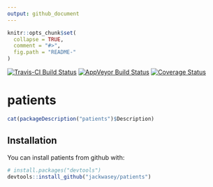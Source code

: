 ```yaml
---
output: github_document
---
```


<!-- README.md is generated from README.Rmd. Please edit that file, then run
rmarkdown::render("README.Rmd")
-->

```r
knitr::opts_chunk$set(
  collapse = TRUE,
  comment = "#>",
  fig.path = "README-"
)
```
[![Travis-CI Build Status](https://travis-ci.org/jackwasey/patients.svg?branch=master)](https://travis-ci.org/jackwasey/patients)
[![AppVeyor Build Status](https://ci.appveyor.com/api/projects/status/github/jackwasey/patients?branch=master&svg=true)](https://ci.appveyor.com/project/jackwasey/patients)
[![Coverage Status](https://img.shields.io/codecov/c/github/jackwasey/patients/master.svg)](https://codecov.io/github/jackwasey/patients?branch=master)

# patients

```r
cat(packageDescription("patients")$Description)
```

## Installation

You can install patients from github with:

```r
# install.packages("devtools")
devtools::install_github("jackwasey/patients")
```

